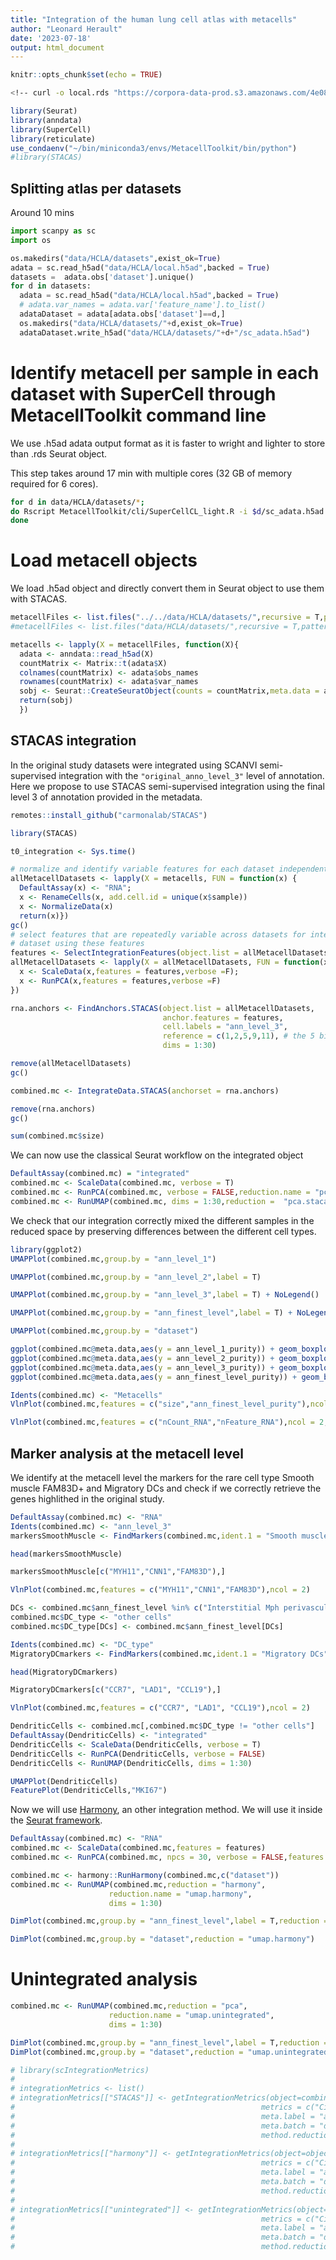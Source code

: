 ```yaml
---
title: "Integration of the human lung cell atlas with metacells"
author: "Leonard Herault"
date: '2023-07-18'
output: html_document
---
```


```r
knitr::opts_chunk$set(echo = TRUE)
```

```bash
<!-- curl -o local.rds "https://corpora-data-prod.s3.amazonaws.com/4e08dac3-2ecb-4906-a7a9-21c980c97e61/local.rds?AWSAccessKeyId=ASIATLYQ5N5X3DHC3JUT&Signature=01nSR0u3FCRBDAvLLMlbiHv4yZQ%3D&x-amz-security-token=IQoJb3JpZ2luX2VjEOP%2F%2F%2F%2F%2F%2F%2F%2F%2F%2FwEaCXVzLXdlc3QtMiJIMEYCIQDylUsdmowl%2BHEvEDfO%2BNyUt4A%2Bwcr8izE%2B2o2vhLmLEgIhAIcoiESy%2BuzwyglXBg2NWD58xoewsrkSt1ViXxkCPxykKusDCGwQARoMMjMxNDI2ODQ2NTc1IgxuQ7O%2FbDC650ECvPMqyAPYlfzq20p2%2Ba3eC7weaURlQWt7Av%2B4715bhRKykcXA7j2fMACLtpYfF31NxkgWn71F%2BGznKL%2F%2FMPnU1D0yjGlcqeIGaURgvwqaFUdtBbSxlpAVB7yJZPQr4FcmZBStgXw3cnK87d8OX13kBzxi2Y0MTytM1w3bMOe%2F2othusWa02VNHN%2FQdv20rEPcxfZ0OmjoPLx4DRyOT1H40EHHCVWfdfrnpR9FMPuWgr8dmRUXzhQB4BFYMsgv%2B8SXnLfiU10TCeIvDIJREHFaqwv9eTqIi2j0qmDVHk1DjfitUiltgQGFArw6gmo6fVo7Cinwpn5K3KF92t7b%2B99Obpu1YjnhoiXKA08AZ8qpUm8tO0CfuGkMNAW%2Fyt0v4svpaLJwkq1e4Rn3icHo%2BtliecQVE2YkbnBLoHvzdLAP9IYqNqPxMMIJnUCtr%2BAJAoqxnCD3Uh62S703JZd2VnVULkyaCPEwnv74FuAAbZ2CoSFOQnJyxQ7sDGQInT8w3I5QSK6Nnn3iDCfXDWMJMXAF%2F0a%2BpnPZYn%2F4ubv%2FZARxRgneL8emyMrtSajX1v3%2Bfb14PcPqUd8HvT3juoJQaagZNlC67xAskue3Dc1rlHIw4f3XpQY6pAFNXTeQy7dvl3TH3S5byqkpo2rHfusUgOORqnNvcSkKvyXu5sEkpFtZn1wXw8ebbOUwly3MwnHtJEp4yp0IFGpH0dG6Cag3T0Eu3LdswlbpbBh3Ue99XlAs5SFr70QdDETmBiIaAz82MKx6oz8Zkzotttud3uFR9SAukbClWiKCHoxSNVuAscl3%2FiPRdI3DTrIyue%2FGb2NgacDWWQ2FHhgkORtt7Q%3D%3D&Expires=1690272618" -->
```

```r
library(Seurat)
library(anndata)
library(SuperCell)
library(reticulate)
use_condaenv("~/bin/miniconda3/envs/MetacellToolkit/bin/python")
#library(STACAS)
```

## Splitting atlas per datasets

Around 10 mins

```python
import scanpy as sc
import os

os.makedirs("data/HCLA/datasets",exist_ok=True)
adata = sc.read_h5ad("data/HCLA/local.h5ad",backed = True)
datasets =  adata.obs['dataset'].unique()
for d in datasets:
  adata = sc.read_h5ad("data/HCLA/local.h5ad",backed = True)
  # adata.var_names = adata.var['feature_name'].to_list()
  adataDataset = adata[adata.obs['dataset']==d,]
  os.makedirs("data/HCLA/datasets/"+d,exist_ok=True)
  adataDataset.write_h5ad("data/HCLA/datasets/"+d+"/sc_adata.h5ad")

```

# Identify metacell per sample in each dataset with SuperCell through MetacellToolkit command line

We use .h5ad adata output format as it is faster to wright and lighter to store than .rds Seurat object.

This step takes around 17 min with multiple cores (32 GB of memory required for 6 cores).

```bash
for d in data/HCLA/datasets/*;
do Rscript MetacellToolkit/cli/SuperCellCL_light.R -i $d/sc_adata.h5ad -o $d -a sample -l 6 -m 50 -n 30 -f 2000 -k 30 -g 50 -s adata;
done
```

# Load metacell objects

We load .h5ad object and directly convert them in Seurat object to use them with STACAS.

```r
metacellFiles <- list.files("../../data/HCLA/datasets/",recursive = T,pattern = "mc_adata.h5ad",full.names = T) 
#metacellFiles <- list.files("data/HCLA/datasets/",recursive = T,pattern = "mc_adata.h5ad",full.names = T) 

metacells <- lapply(X = metacellFiles, function(X){
  adata <- anndata::read_h5ad(X)
  countMatrix <- Matrix::t(adata$X)
  colnames(countMatrix) <- adata$obs_names
  rownames(countMatrix) <- adata$var_names
  sobj <- Seurat::CreateSeuratObject(counts = countMatrix,meta.data = adata$obs)
  return(sobj)
  })

```

## STACAS integration

In the original study datasets were integrated using SCANVI semi-supervised integration with the `"original_anno_level_3"` level of annotation. Here we propose to use STACAS semi-supervised integration using the final level 3 of annotation provided in the metadata.

```r
remotes::install_github("carmonalab/STACAS")
```

```r
library(STACAS)

t0_integration <- Sys.time()

# normalize and identify variable features for each dataset independently
allMetacellDatasets <- lapply(X = metacells, FUN = function(x) {
  DefaultAssay(x) <- "RNA";
  x <- RenameCells(x, add.cell.id = unique(x$sample))
  x <- NormalizeData(x)
  return(x)})
gc()
# select features that are repeatedly variable across datasets for integration run PCA on each
# dataset using these features
features <- SelectIntegrationFeatures(object.list = allMetacellDatasets)
allMetacellDatasets <- lapply(X = allMetacellDatasets, FUN = function(x) {
  x <- ScaleData(x,features = features,verbose =F);
  x <- RunPCA(x,features = features,verbose =F)
})

rna.anchors <- FindAnchors.STACAS(object.list = allMetacellDatasets, 
                                  anchor.features = features,
                                  cell.labels = "ann_level_3",
                                  reference = c(1,2,5,9,11), # the 5 biggest datasets are used as reference
                                  dims = 1:30)
```

```r
remove(allMetacellDatasets)
gc()

combined.mc <- IntegrateData.STACAS(anchorset = rna.anchors)

remove(rna.anchors)
gc()

```

```r
sum(combined.mc$size)
```

We can now use the classical Seurat workflow on the integrated object

```r
DefaultAssay(combined.mc) = "integrated"
combined.mc <- ScaleData(combined.mc, verbose = T)
combined.mc <- RunPCA(combined.mc, verbose = FALSE,reduction.name = "pca.stacas")
combined.mc <- RunUMAP(combined.mc, dims = 1:30,reduction =  "pca.stacas",reduction.name = "umap")

```

We check that our integration correctly mixed the different samples in the reduced space by preserving differences between the different cell types.

```r
library(ggplot2)
UMAPPlot(combined.mc,group.by = "ann_level_1")

UMAPPlot(combined.mc,group.by = "ann_level_2",label = T)

UMAPPlot(combined.mc,group.by = "ann_level_3",label = T) + NoLegend()
```

```r
UMAPPlot(combined.mc,group.by = "ann_finest_level",label = T) + NoLegend()
```

```r
UMAPPlot(combined.mc,group.by = "dataset")

```

```r
ggplot(combined.mc@meta.data,aes(y = ann_level_1_purity)) + geom_boxplot()
ggplot(combined.mc@meta.data,aes(y = ann_level_2_purity)) + geom_boxplot()
ggplot(combined.mc@meta.data,aes(y = ann_level_3_purity)) + geom_boxplot()
ggplot(combined.mc@meta.data,aes(y = ann_finest_level_purity)) + geom_boxplot()
```

```r
Idents(combined.mc) <- "Metacells"
VlnPlot(combined.mc,features = c("size","ann_finest_level_purity"),ncol = 2,pt.size = 0)

VlnPlot(combined.mc,features = c("nCount_RNA","nFeature_RNA"),ncol = 2,pt.size = 0)

```

## Marker analysis at the metacell level

We identify at the metacell level the markers for the rare cell type Smooth muscle FAM83D+ and Migratory DCs and check if we correctly retrieve the genes highlithed in the original study.

```r
DefaultAssay(combined.mc) <- "RNA"
Idents(combined.mc) <- "ann_level_3"
markersSmoothMuscle <- FindMarkers(combined.mc,ident.1 = "Smooth muscle FAM83D+",only.pos = T)

head(markersSmoothMuscle)

markersSmoothMuscle[c("MYH11","CNN1","FAM83D"),]

VlnPlot(combined.mc,features = c("MYH11","CNN1","FAM83D"),ncol = 2)
```

```r
DCs <- combined.mc$ann_finest_level %in% c("Interstitial Mph perivascular","DC1","DC2","Migratory DCs")
combined.mc$DC_type <- "other cells"
combined.mc$DC_type[DCs] <- combined.mc$ann_finest_level[DCs]

Idents(combined.mc) <- "DC_type"
MigratoryDCmarkers <- FindMarkers(combined.mc,ident.1 = "Migratory DCs",only.pos = T)

head(MigratoryDCmarkers)

MigratoryDCmarkers[c("CCR7", "LAD1", "CCL19"),]

VlnPlot(combined.mc,features = c("CCR7", "LAD1", "CCL19"),ncol = 2)
```

```r


DendriticCells <- combined.mc[,combined.mc$DC_type != "other cells"]
DefaultAssay(DendriticCells) <- "integrated"
DendriticCells <- ScaleData(DendriticCells, verbose = T)
DendriticCells <- RunPCA(DendriticCells, verbose = FALSE)
DendriticCells <- RunUMAP(DendriticCells, dims = 1:30)

UMAPPlot(DendriticCells)
FeaturePlot(DendriticCells,"MKI67")
```

Now we will use [Harmony](https://www.nature.com/articles/s41592-019-0619-0), an other integration method. We will use it inside the [Seurat framework](https://htmlpreview.github.io/?https://github.com/satijalab/seurat.wrappers/blob/master/docs/harmony.html).

```r
DefaultAssay(combined.mc) <- "RNA"
combined.mc <- ScaleData(combined.mc,features = features)
combined.mc <- RunPCA(combined.mc, npcs = 30, verbose = FALSE,features = features)

combined.mc <- harmony::RunHarmony(combined.mc,c("dataset"))
combined.mc <- RunUMAP(combined.mc,reduction = "harmony",
                      reduction.name = "umap.harmony",
                      dims = 1:30)
```

```r
DimPlot(combined.mc,group.by = "ann_finest_level",label = T,reduction = "umap.harmony") + NoLegend()
```

```r
DimPlot(combined.mc,group.by = "dataset",reduction = "umap.harmony")

```

# Unintegrated analysis

```r
combined.mc <- RunUMAP(combined.mc,reduction = "pca",
                      reduction.name = "umap.unintegrated",
                      dims = 1:30)

DimPlot(combined.mc,group.by = "ann_finest_level",label = T,reduction = "umap.unintegrated") + NoLegend()
DimPlot(combined.mc,group.by = "dataset",reduction = "umap.unintegrated")

```

```r
# library(scIntegrationMetrics)
# 
# integrationMetrics <- list()
# integrationMetrics[["STACAS"]] <- getIntegrationMetrics(object=combined.mc,
#                                                       metrics = c("CiLISI","celltype_ASW"),
#                                                       meta.label = "ann_level_3",
#                                                       meta.batch = "dataset",
#                                                       method.reduction = "pca")
# 
# integrationMetrics[["harmony"]] <- getIntegrationMetrics(object=object_integrated,
#                                                       metrics = c("CiLISI","celltype_ASW"),
#                                                       meta.label = "ann_level_3",
#                                                       meta.batch = "dataset",
#                                                       method.reduction = "harmony")
# 
# integrationMetrics[["unintegrated"]] <- getIntegrationMetrics(object=object_integrated_ss,
#                                                       metrics = c("CiLISI","celltype_ASW"),
#                                                       meta.label = "ann_level_3",
#                                                       meta.batch = "dataset",
#                                                       method.reduction = "pca")

```
